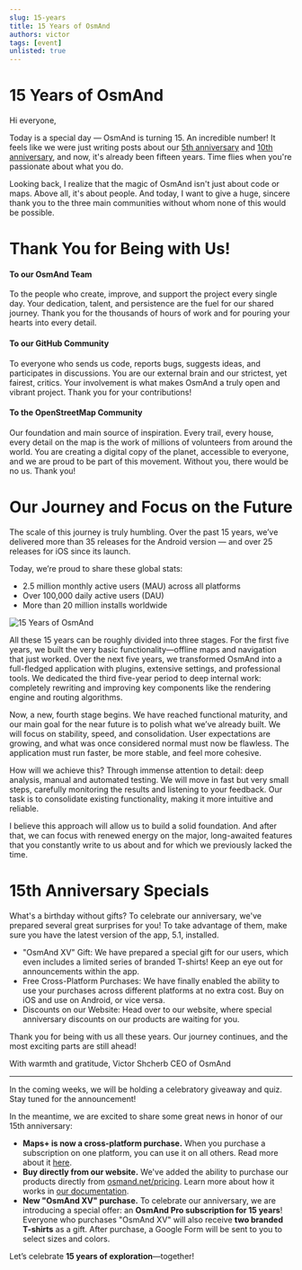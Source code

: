 ```yaml
---
slug: 15-years
title: 15 Years of OsmAnd
authors: victor
tags: [event] 
unlisted: true
---
```






# 15 Years of OsmAnd

Hi everyone,

Today is a special day — OsmAnd is turning 15. An incredible number! It feels like we were just writing posts about our [5th anniversary](https://osmand.net/uk/blog/five-years) and [10th anniversary](https://osmand.net/uk/blog/ten-years), and now, it's already been fifteen years. Time flies when you're passionate about what you do.

Looking back, I realize that the magic of OsmAnd isn't just about code or maps. Above all, it's about people. And today, I want to give a huge, sincere thank you to the three main communities without whom none of this would be possible.

<!--truncate-->

# Thank You for Being with Us!

#### To our OsmAnd Team
To the people who create, improve, and support the project every single day. Your dedication, talent, and persistence are the fuel for our shared journey. Thank you for the thousands of hours of work and for pouring your hearts into every detail.

#### To our GitHub Community
To everyone who sends us code, reports bugs, suggests ideas, and participates in discussions. You are our external brain and our strictest, yet fairest, critics. Your involvement is what makes OsmAnd a truly open and vibrant project. Thank you for your contributions!

#### To the OpenStreetMap Community
Our foundation and main source of inspiration. Every trail, every house, every detail on the map is the work of millions of volunteers from around the world. You are creating a digital copy of the planet, accessible to everyone, and we are proud to be part of this movement. Without you, there would be no us. Thank you!

# Our Journey and Focus on the Future
The scale of this journey is truly humbling. Over the past 15 years, we’ve delivered more than 35 releases for the Android version — and over 25 releases for iOS since its launch.

Today, we’re proud to share these global stats:

- 2.5 million monthly active users (MAU) across all platforms
- Over 100,000 daily active users (DAU)
- More than 20 million installs worldwide

![15 Years of OsmAnd](./img/15stats.jpg)

All these 15 years can be roughly divided into three stages. For the first five years, we built the very basic functionality—offline maps and navigation that just worked. Over the next five years, we transformed OsmAnd into a full-fledged application with plugins, extensive settings, and professional tools. We dedicated the third five-year period to deep internal work: completely rewriting and improving key components like the rendering engine and routing algorithms.

Now, a new, fourth stage begins. We have reached functional maturity, and our main goal for the near future is to polish what we’ve already built. We will focus on stability, speed, and consolidation. User expectations are growing, and what was once considered normal must now be flawless. The application must run faster, be more stable, and feel more cohesive.

How will we achieve this? Through immense attention to detail: deep analysis, manual and automated testing. We will move in fast but very small steps, carefully monitoring the results and listening to your feedback. Our task is to consolidate existing functionality, making it more intuitive and reliable.

I believe this approach will allow us to build a solid foundation. And after that, we can focus with renewed energy on the major, long-awaited features that you constantly write to us about and for which we previously lacked the time.

# 15th Anniversary Specials

What's a birthday without gifts? To celebrate our anniversary, we've prepared several great surprises for you! To take advantage of them, make sure you have the latest version of the app, 5.1, installed.

- "OsmAnd XV" Gift: We have prepared a special gift for our users, which even includes a limited series of branded T-shirts! Keep an eye out for announcements within the app.
- Free Cross-Platform Purchases: We have finally enabled the ability to use your purchases across different platforms at no extra cost. Buy on iOS and use on Android, or vice versa.
- Discounts on our Website: Head over to our website, where special anniversary discounts on our products are waiting for you.


Thank you for being with us all these years. Our journey continues, and the most exciting parts are still ahead!

With warmth and gratitude,
Victor Shcherb
CEO of OsmAnd

---

In the coming weeks, we will be holding a celebratory giveaway and quiz. Stay tuned for the announcement!

In the meantime, we are excited to share some great news in honor of our 15th anniversary:

* **Maps+ is now a cross-platform purchase.** When you purchase a subscription on one platform, you can use it on all others. Read more about it [here](https://osmand.net/docs/user/purchases/cross).
* **Buy directly from our website.** We've added the ability to purchase our products directly from [osmand.net/pricing](https://osmand.net/pricing). Learn more about how it works in [our documentation](https://osmand.net/docs/user/purchases/web).
* **New "OsmAnd XV" purchase.** To celebrate our anniversary, we are introducing a special offer: an **OsmAnd Pro subscription for 15 years**! Everyone who purchases "OsmAnd XV" will also receive **two branded T-shirts** as a gift. After purchase, a Google Form will be sent to you to select sizes and colors.

Let’s celebrate **15 years of exploration**—together!